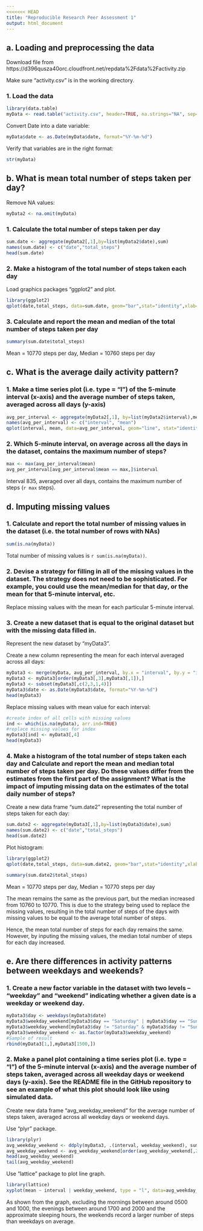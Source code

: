 ```yaml
---
<<<<<<< HEAD
title: "Reproducible Research Peer Assessment 1"
output: html_document
---
```


## a. Loading and preprocessing the data

Download file from https://d396qusza40orc.cloudfront.net/repdata%2Fdata%2Factivity.zip

Make sure "activity.csv" is in the working directory.

### 1. Load the data

```r
library(data.table)
myData <- read.table("activity.csv", header=TRUE, na.strings="NA", sep=',')
```

Convert Date into a date variable:
```r
myData$date <- as.Date(myData$date, format="%Y-%m-%d")
```

Verify that variables are in the right format:
```r
str(myData)
```

## b. What is mean total number of steps taken per day?

Remove NA values:
```r
myData2 <- na.omit(myData)
```

### 1. Calculate the total number of steps taken per day
```r
sum.date <- aggregate(myData2[,1],by=list(myData2$date),sum)
names(sum.date) <- c("date","total_steps")
head(sum.date)
```

### 2. Make a histogram of the total number of steps taken each day
Load graphics packages "ggplot2" and plot.
```r
library(ggplot2)
qplot(date,total_steps, data=sum.date, geom="bar",stat="identity",xlab="Date",ylab="Total Number of Steps",main="Total Steps for Each Day")
```

### 3. Calculate and report the mean and median of the total number of steps taken per day

```r
summary(sum.date$total_steps)
```

Mean = 10770 steps per day, Median = 10760 steps per day

## c. What is the average daily activity pattern?

### 1. Make a time series plot (i.e. type = "l") of the 5-minute interval (x-axis) and the average number of steps taken, averaged across all days (y-axis)

```r
avg_per_interval <- aggregate(myData2[,1], by=list(myData2$interval),mean)
names(avg_per_interval) <- c("interval", "mean")
qplot(interval, mean, data=avg_per_interval, geom="line", stat="identity",xlab="Interval", ylab="Avg No. of Steps")
```

### 2. Which 5-minute interval, on average across all the days in the dataset, contains the maximum number of steps?

```r
max <- max(avg_per_interval$mean)
avg_per_interval[avg_per_interval$mean == max,]$interval
```

Interval 835, averaged over all days, contains the maximum number of steps (`r max` steps).

## d. Imputing missing values

### 1. Calculate and report the total number of missing values in the dataset (i.e. the total number of rows with NAs)

```r
sum(is.na(myData))
```

Total number of missing values is `r sum(is.na(myData))`.

### 2. Devise a strategy for filling in all of the missing values in the dataset. The strategy does not need to be sophisticated. For example, you could use the mean/median for that day, or the mean for that 5-minute interval, etc.

Replace missing values with the mean for each particular 5-minute interval.

### 3. Create a new dataset that is equal to the original dataset but with the missing data filled in.

Represent the new dataset by "myData3".

Create a new column representing the mean for each interval averaged across all days:
```r
myData3 <- merge(myData, avg_per_interval, by.x = "interval", by.y = "interval")
myData3 <- myData3[order(myData3[,3],myData3[,1]),]
myData3 <- subset(myData3[,c(2,3,1,4)])
myData3$date <- as.Date(myData3$date, format="%Y-%m-%d")
head(myData3)
```

Replace missing values with mean value for each interval:
```r
#create index of all cells with missing values
ind <- which(is.na(myData), arr.ind=TRUE)
#replace missing values for index
myData3[ind] <- myData3[,4]
head(myData3)
```

### 4. Make a histogram of the total number of steps taken each day and Calculate and report the mean and median total number of steps taken per day. Do these values differ from the estimates from the first part of the assignment? What is the impact of imputing missing data on the estimates of the total daily number of steps?

Create a new data frame "sum.date2" representing the total number of steps taken for each day:
```r
sum.date2 <- aggregate(myData3[,1],by=list(myData3$date),sum)
names(sum.date2) <- c("date","total_steps")
head(sum.date2)
```

Plot histogram:
```r
library(ggplot2)
qplot(date,total_steps, data=sum.date2, geom="bar",stat="identity",xlab="Date",ylab="Total Number of Steps",main="Total Steps for Each Day (with missing values filled)")
```

```r
summary(sum.date2$total_steps)
```

Mean = 10770 steps per day, Median = 10770 steps per day

The mean remains the same as the previous part, but the median increased from 10760 to 10770. This is due to the strategy being used to replace the missing values, resulting in the total number of steps of the days with missing values to be equal to the average total number of steps.

Hence, the mean total number of steps for each day remains the same. However, by inputing the missing values, the median total number of steps for each day increased.

## e. Are there differences in activity patterns between weekdays and weekends?

### 1. Create a new factor variable in the dataset with two levels – “weekday” and “weekend” indicating whether a given date is a weekday or weekend day.

```r
myData3$day <- weekdays(myData3$date)
myData3$weekday_weekend[myData3$day == "Saturday" | myData3$day == "Sunday"] <- "weekend" 
myData3$weekday_weekend[myData3$day != "Saturday" & myData3$day != "Sunday"] <- "weekday" 
myData3$weekday_weekend <- as.factor(myData3$weekday_weekend)
#Sample of result
rbind(myData3[1,],myData3[1500,])
```

### 2. Make a panel plot containing a time series plot (i.e. type = "l") of the 5-minute interval (x-axis) and the average number of steps taken, averaged across all weekday days or weekend days (y-axis). See the README file in the GitHub repository to see an example of what this plot should look like using simulated data.

Create new data frame "avg_weekday_weekend" for the average number of steps taken, averaged across all weekday days or weekend days.

Use "plyr" package.
```r
library(plyr)
avg_weekday_weekend <- ddply(myData3, .(interval, weekday_weekend), summarize, mean = round(mean(steps), 3))
avg_weekday_weekend <- avg_weekday_weekend[order(avg_weekday_weekend[,2],avg_weekday_weekend[,1]),]
head(avg_weekday_weekend)
tail(avg_weekday_weekend)
```

Use "lattice" package to plot line graph.
```r
library(lattice)
xyplot(mean ~ interval | weekday_weekend, type = "l", data=avg_weekday_weekend,layout=c(1,2))
```

As shown from the graph, excluding the mornings between around 0500 and 1000, the evenings between around 1700 and 2000 and the approximate sleeping hours, the weekends record a larger number of steps than weekdays on average.